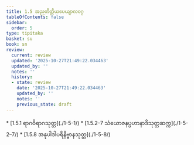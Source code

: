 ```yaml
---
title: 1.5 အညတိတ္ထိယပေယျာလဝဂ္ဂ
tableOfContents: false
sidebar:
  order: 5
type: tipitaka
basket: su
book: sn
review:
  current: review
  updated: '2025-10-27T21:49:22.034463'
  updated_by: ''
  notes: ''
  history:
  - state: review
    date: '2025-10-27T21:49:22.034463'
    updated_by: ''
    notes: ''
    previous_state: draft
---
```



<ReviewStatus review={frontmatter.review} showDetails={true} />

<HypothesisAnnotation frontmatter={frontmatter} />

<DynamicBreadcrumb />



<TableOfContents book="sn" section="1.5">
* [1.5.1 ရာဂဝိရာဂသုတ္တ](./1-5-1/)
* [1.5.2–7 သံယောဇနပ္ပဟာနာဒိသုတ္တဆက္က](./1-5-2–7/)
* [1.5.8 အနုပါဒါပရိနိဗ္ဗာနသုတ္တ](./1-5-8/)
</TableOfContents>
